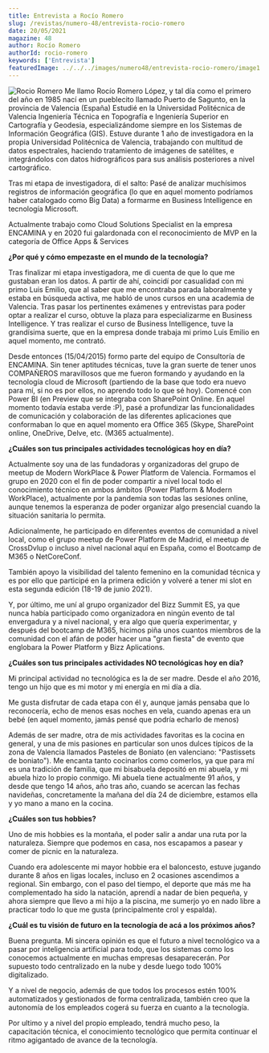 ```yaml
---
title: Entrevista a Rocío Romero
slug: /revistas/numero-48/entrevista-rocio-romero
date: 20/05/2021
magazine: 48
author: Rocío Romero
authorId: rocio-romero
keywords: ['Entrevista']
featuredImage: ../../../images/numero48/entrevista-rocio-romero/image1.png
---
```


![Rocio Romero](/../images/autores/rocio-romero.png#author) Me llamo Rocío Romero López, y tal día como el primero del año en 1985 nací en un pueblecito llamado Puerto de Sagunto, en la provincia de Valencia (España) 
Estudié en la Universidad Politécnica de Valencia Ingeniería Técnica en Topografía e Ingeniería Superior en Cartografía y Geodesia, especializándome siempre en los Sistemas de Información Geográfica (GIS). Estuve durante 1 año de investigadora en la propia Universidad Politécnica de Valencia, trabajando con multitud de datos espectrales, haciendo tratamiento de imágenes de satélites, e integrándolos con datos hidrográficos para sus análisis posteriores a nivel cartográfico.
 
Tras mi etapa de investigadora, dí el salto: Pasé de analizar muchísimos registros de información geográfica (lo que en aquel momento podríamos haber catalogado como Big Data) a formarme en Business Intelligence en tecnología Microsoft.
 
Actualmente trabajo como Cloud Solutions Specialist en la empresa ENCAMINA y en 2020 fui galardonada con el reconocimiento de MVP en la categoría de Office Apps & Services


**¿Por qué y cómo empezaste en el mundo de la tecnología?**

Tras finalizar mi etapa investigadora, me di cuenta de que lo que me
gustaban eran los datos. A partir de ahí, coincidí por casualidad con mi
primo Luis Emilio, que al saber que me encontraba parada laboralmente y
estaba en búsqueda activa, me habló de unos cursos en una academia de
Valencia. Tras pasar los pertinentes exámenes y entrevistas para poder
optar a realizar el curso, obtuve la plaza para especializarme en
Business Intelligence. Y tras realizar el curso de Business
Intelligence, tuve la grandísima suerte, que en la empresa donde trabaja
mi primo Luis Emilio en aquel momento, me contrató.

Desde entonces (15/04/2015) formo parte del equipo de Consultoría de
ENCAMINA. Sin tener aptitudes técnicas, tuve la gran suerte de tener
unos COMPAÑEROS maravillosos que me fueron formando y ayudando en la
tecnología cloud de Microsoft (partiendo de la base que todo era nuevo
para mí, si no es por ellos, no aprendo todo lo que sé hoy). Comencé con
Power BI (en Preview que se integraba con SharePoint Online. En aquel
momento todavía estaba verde :P), pasé a profundizar las funcionalidades
de comunicación y colaboración de las diferentes aplicaciones que
conformaban lo que en aquel momento era Office 365 (Skype, SharePoint
online, OneDrive, Delve, etc. (M365 actualmente).

**¿Cuáles son tus principales actividades tecnológicas hoy en día?**

Actualmente soy una de las fundadoras y organizadoras del grupo de
meetup de Modern WorkPlace & Power Platform de Valencia. Formamos el
grupo en 2020 con el fin de poder compartir a nivel local todo el
conocimiento técnico en ambos ámbitos (Power Platform & Modern
WorkPlace), actualmente por la pandemia son todas las sesiones online,
aunque tenemos la esperanza de poder organizar algo presencial cuando la
situación sanitaria lo permita.

Adicionalmente, he participado en diferentes eventos de comunidad a
nivel local, como el grupo meetup de Power Platform de Madrid, el meetup
de CrossDvlup o incluso a nivel nacional aquí en España, como el
Bootcamp de M365 o NetCoreConf.

También apoyo la visibilidad del talento femenino en la comunidad
técnica y es por ello que participé en la primera edición y volveré a
tener mi slot en esta segunda edición (18-19 de junio 2021).

Y, por último, me uní al grupo organizador del Bizz Summit ES, ya que
nunca había participado como organizadora en ningún evento de tal
envergadura y a nivel nacional, y era algo que quería experimentar, y
después del bootcamp de M365, hicimos piña unos cuantos miembros de la
comunidad con el afán de poder hacer una "gran fiesta" de evento que
englobara la Power Platform y Bizz Aplications.

**¿Cuáles son tus principales actividades NO tecnológicas hoy en día?**

Mi principal actividad no tecnológica es la de ser madre. Desde el año
2016, tengo un hijo que es mi motor y mi energía en mi día a día.

Me gusta disfrutar de cada etapa con él y, aunque jamás pensaba que lo
reconocería, echo de menos esas noches en vela, cuando apenas era un
bebé (en aquel momento, jamás pensé que podría echarlo de menos)

Además de ser madre, otra de mis actividades favoritas es la cocina en
general, y una de mis pasiones en particular son unos dulces típicos de
la zona de Valencia llamados Pasteles de Boniato (en valenciano:
"Pastissets de boniato"). Me encanta tanto cocinarlos como comerlos, ya
que para mí es una tradición de familia, que mi bisabuela depositó en mi
abuela, y mi abuela hizo lo propio conmigo. Mi abuela tiene actualmente
91 años, y desde que tengo 14 años, año tras año, cuando se acercan las
fechas navideñas, concretamente la mañana del día 24 de diciembre,
estamos ella y yo mano a mano en la cocina.

**¿Cuáles son tus hobbies?**

Uno de mis hobbies es la montaña, el poder salir a andar una ruta por la
naturaleza. Siempre que podemos en casa, nos escapamos a pasear y comer
de picnic en la naturaleza.

Cuando era adolescente mi mayor hobbie era el baloncesto, estuve jugando
durante 8 años en ligas locales, incluso en 2 ocasiones ascendimos a
regional. Sin embargo, con el paso del tiempo, el deporte que más me ha
complementado ha sido la natación, aprendí a nadar de bien pequeña, y
ahora siempre que llevo a mi hijo a la piscina, me sumerjo yo en nado
libre a practicar todo lo que me gusta (principalmente crol y espalda).

**¿Cuál es tu visión de futuro en la tecnología de acá a los próximos años?**

Buena pregunta. Mi sincera opinión es que el futuro a nivel tecnológico
va a pasar por inteligencia artificial para todo, que los sistemas como
los conocemos actualmente en muchas empresas desaparecerán. Por supuesto
todo centralizado en la nube y desde luego todo 100% digitalizado.

Y a nivel de negocio, además de que todos los procesos estén 100%
automatizados y gestionados de forma centralizada, también creo que la
autonomía de los empleados cogerá su fuerza en cuanto a la tecnología.

Por ultimo y a nivel del propio empleado, tendrá mucho peso, la
capacitación técnica, el conocimiento tecnológico que permita continuar
el ritmo agigantado de avance de la tecnología. 
 

